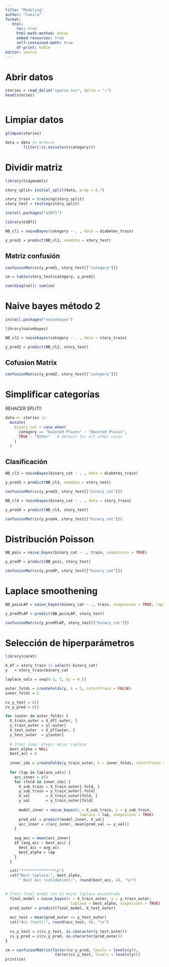 ```yaml
---
title: "Modeling"
author: "Camila"
format:
   html:
     toc: true
     html-math-method: katex
     embed-resources: true
     self-contained-math: true
     df-print: kable
editor: source
---
```


# Abrir datos

```r
stories = read_delim("sparce.scv", delim = ";")
head(stories)
```

![]()

# Limpiar datos

```r
glimpse(stories)
```

```r
data = data |> #checar
        filter(!is.na(select(category)))
```

# Dividir matriz

```r
library(tidymodels)
```

```r
story_split= initial_split(data, prop = 0.7)
```

```r
story_train = training(story_split)
story_test = testing(story_split)
```

```r
install.packages("e1071")
```

```r
library(e1071)
```

```r
NB_cl1 = naiveBayes(category ~ . , data = diabetes_train)
```

```r
y_pred1 = predict(NB_cl1, newdata = story_test)
```

## Matriz confusión

```r
confusionMatrix(y_pred1, story_test[["category"]])
```

```r
cm = table(story_test$category, y_pred1)
```

```r
sum(diag(cm))/ sum(cm)
```

# Naive bayes método 2

```r
install.packages("naivebayes")
```

```r
library(naivebayes)
```

```r
NB_cl2 = naivebayes(category ~ . , data = story_train)

```

```r
y_pred2 = predict(NB_cl2, story_test)
```

## Cofusion Matrix

```r
confusionMatrix(y_pred2, story_test[["category"]])
```

# Simplificar categorías

REHACER SPLIT!!
```r
data <- stories |>
  mutate(
    binary_cat = case_when(
      category == "Haunted Places" ~ "Haunted Places",
      TRUE ~ "Other"   # default for all other cases
    )
  )
```

## Clasificación

```r
NB_cl3 = naiveBayes(binary_cat ~ . , data = diabetes_train)
```

```r
y_pred3 = predict(NB_cl3, newdata = story_test)
```

```r
confusionMatrix(y_pred3, story_test[["binary_cat"]])
```


```r
NB_cl4 = naivebayes(binary_cat ~ . , data = story_train)

```

```r
y_pred4 = predict(NB_cl4, story_test)
```

```r
confusionMatrix(y_pred4, story_test[["binary_cat"]])
```

# Distribución Poisson
```r
NB_pois = naive_bayes(binary_cat ~ ., train, usepoisson = TRUE)
```

```r
y_predP = predict(NB_pois, story_test)
```

```r
confusionMatrix(y_predP, story_test[["binary_cat"]])
```

# Laplace smoothening

```r
NB_poisLAP = naive_bayes(binary_cat ~ ., train, usepoisson = TRUE, laplace = 1)
```

```r
y_predPLAP = predict(NB_poisLAP, story_test)
```

```r
confusionMatrix(y_predPLAP, story_test[["binary_cat"]])
```


# Selección de hiperparámetros
```r
library(caret)
```

```r
X_df = story_train |> select(-binary_cat)
y   = story_train$binary_cat
```

```r
laplace_vals = seq(0.1, 5, by = 0.5)
```

```r
outer_folds = createFolds(y, k = 5, returnTrain = FALSE)
inner_folds = 5
```

```r
cv_y_test = c()
cv_y_pred = c()
```


```r

for (outer in outer_folds) {
  X_train_outer = X_df[-outer, ]
  y_train_outer = y[-outer]
  X_test_outer  = X_df[outer, ]
  y_test_outer  = y[outer]
  
  # Inner loop: elegir mejor Laplace
  best_alpha = NULL
  best_acc = 0
  
  inner_idx = createFolds(y_train_outer, k = inner_folds, returnTrain = FALSE)
  
  for (lap in laplace_vals) {
    acc_inner = c()
    for (fold in inner_idx) {
      X_sub_train = X_train_outer[-fold, ]
      y_sub_train = y_train_outer[-fold]
      X_val       = X_train_outer[fold, ]
      y_val       = y_train_outer[fold]
      
      model_inner = naive_bayes(x = X_sub_train, y = y_sub_train,
                                 laplace = lap, usepoisson = TRUE)
      pred_val = predict(model_inner, X_val)
      acc_inner = c(acc_inner, mean(pred_val == y_val))
    }
    
    avg_acc = mean(acc_inner)
    if (avg_acc > best_acc) {
      best_acc = avg_acc
      best_alpha = lap
    }
  }
```

```r
 
  cat("***************\n")
  cat("Best laplace:", best_alpha, 
      " Best Acc (validation):", round(best_acc, 4), "\n")
  
```

```r
# Train final model con el mejor laplace encontrado
  final_model = naive_bayes(x = X_train_outer, y = y_train_outer,
                             laplace = best_alpha, usepoisson = TRUE)
  pred_outer = predict(final_model, X_test_outer)
  
  acc_test = mean(pred_outer == y_test_outer)
  cat("Acc (test):", round(acc_test, 4), "\n")
  
  cv_y_test = c(cv_y_test, as.character(y_test_outer))
  cv_y_pred = c(cv_y_pred, as.character(pred_outer))
}
```

```r
cm = confusionMatrix(factor(cv_y_pred, levels = levels(y)),
                      factor(cv_y_test, levels = levels(y)))
print(cm)
```

